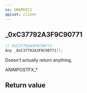 ```yaml
---
ns: GRAPHICS
apiset: client
---
```

## _0xC37792A3F9C90771

```c
// 0xC37792A3F9C90771
Any _0xC37792A3F9C90771();
```

Doesn't actually return anything.

ANIMPOSTFX_*


## Return value